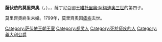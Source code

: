 {{Unreferenced|time=2020-09-26T10:01:05+00:00}}
{{Infobox royalty
| name         = 薩伏依的莫里齊奧
| title        = 蒙費拉托公爵
| image        = Maurizio of Savoy, Duke of Montferrat - Venaria Reale.png
| birth_date   = {{birth date|1762|12|13}}
| birth_place  = [[都靈|杜林]]
| death_date   = {{Death date and age|df=yes|1799|9|1|1762|12|13}}
| death_place  = [[阿爾蓋羅|阿爾蓋羅]]
| burial_place = [[聖母無原罪主教座堂_(阿爾蓋羅)|阿爾蓋羅主教座堂]]
| full name    = Maurizio Giuseppe Maria di Savoia
| house        = [[薩伏依王朝|薩伏依王朝]]
| father       = [[維托里奧·阿梅迪奧三世|維托里奧·阿梅迪奧三世]]
| mother       = [[瑪麗亞·安東妮婭·費迪南達|西班牙的瑪麗亞·安東妮亞]]
}}
'''薩伏依的莫里齊奧'''（{{lang-it|Maurizio Giuseppe Maria di Savoia}}，{{bd|1762年|12月13日|1799年|9月1日}}），{{le|蒙費拉托公爵|List of rulers of Montferrat}}，薩丁尼亞國王[[維托里奧·阿梅迪奧三世|維托里奧·阿梅迪奧三世]]的第四子。

莫里齊奧終生未婚。1799年，莫里齊奧因[[瘧疾|瘧疾]]去世。

{{bio-stub}}
[[Category:萨伏依王朝王室|Category:萨伏依王朝王室]]
[[Category:都灵人|Category:都灵人]]
[[Category:死於瘧疾的人|Category:死於瘧疾的人]]
[[Category:義大利公爵|Category:義大利公爵]]